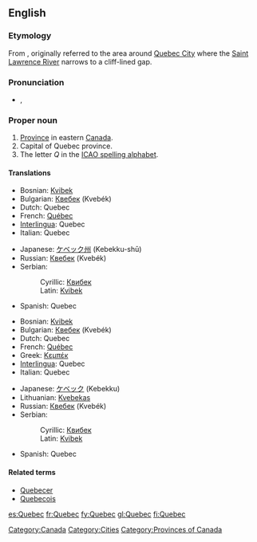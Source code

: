 {{see|Québec}}
==English==
===Etymology===
From {{etyl|alq}} {{term|kepék||(it) narrows|lang=alq}}, originally referred to the area around [[w:Quebec City|Quebec City]] where the [[w:Saint Lawrence River|Saint Lawrence River]] narrows to a cliff-lined gap.

===Pronunciation===
* {{a|UK}} {{IPA|/ˌkwəˈbɛk/}}, {{SAMPA|%kw@"bEk/}}

===Proper noun===
{{en-proper noun}}

# [[province|Province]] in eastern [[Canada]].
# Capital of Quebec province.
# The letter ''Q'' in the [[ICAO spelling alphabet]].

====Translations====
{{trans-top|province}}
*Bosnian: [[Kvibek#Bosnian|Kvibek]] {{m}}
*Bulgarian: [[Квебек]] (Kvebék) {{m}}
*Dutch: Quebec
*French: [[Québec]] {{m}}
*[[Interlingua]]: Quebec
*Italian: Quebec {{m}}
{{trans-mid}}
*Japanese: [[ケベック州]] (Kebekku-shū)
*Russian: [[Квебек]] (Kvebék) {{m}}
*Serbian:
*:Cyrillic: [[Квибек#Serbian|Квибек]] {{m}}
*:Latin: [[Kvibek#Serbian|Kvibek]] {{m}}
*Spanish: Quebec {{m}}
{{trans-bottom}}

{{trans-top|city}}
*Bosnian: [[Kvibek#Bosnian|Kvibek]] {{m}}
*Bulgarian: [[Квебек]] (Kvebék) {{m}}
*Dutch: Quebec
*French: [[Québec]] {{m}}
*Greek: [[Κεμπέκ]]
*[[Interlingua]]: Quebec
*Italian: Quebec {{m}}
{{trans-mid}}
*Japanese: [[ケベック]] (Kebekku)
*Lithuanian: [[Kvebekas]] {{m}}
*Russian: [[Квебек]] (Kvebék) {{m}}
*Serbian:
*:Cyrillic: [[Квибек#Serbian|Квибек]] {{m}}
*:Latin: [[Kvibek#Serbian|Kvibek]] {{m}}
*Spanish: Quebec {{m}}
{{trans-bottom}}

====Related terms====
*[[Quebecer]]
*[[Quebecois]]

[[Category:Canada]]
[[Category:Cities]]
[[Category:Provinces of Canada]]

[[es:Quebec]]
[[fr:Quebec]]
[[fy:Quebec]]
[[gl:Quebec]]
[[fi:Quebec]]